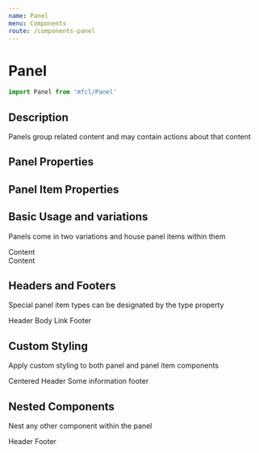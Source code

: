 ```yaml
---
name: Panel
menu: Components
route: /components-panel
---
```



# Panel

```javascript
import Panel from 'mfcl/Panel'
```

## Description

Panels group related content and may contain actions about that content

## Panel Properties

<Props of={Panel} />

## Panel Item Properties

<Props of={PanelItem} />

## Basic Usage and variations

Panels come in two variations and house panel items within them

<Playground>
  <Panel>
    <PanelItem>Content</PanelItem>
  </Panel>
  <br />
  <Panel rounded>
    <PanelItem>Content</PanelItem>
  </Panel>
</Playground>

## Headers and Footers

Special panel item types can be designated by the type property

<Playground>
  <Panel>
    <PanelItem type="header">Header</PanelItem>
    <PanelItem type="body">Body</PanelItem>
    <PanelItem type="link" href="/components-flag">
      Link
    </PanelItem>
    <PanelItem type="footer">Footer</PanelItem>
  </Panel>
</Playground>

## Custom Styling

Apply custom styling to both panel and panel item components

<Playground>
  <Panel rounded style={{ color: 'red' }}>
    <PanelItem type="header" style={{ textAlign: 'center' }}>
      Centered Header
    </PanelItem>
    <PanelItem>Some information</PanelItem>
    <PanelItem type="footer" style={{ backgroundColor: 'grey', color: 'white' }}>
      footer
    </PanelItem>
  </Panel>
</Playground>

## Nested Components

Nest any other component within the panel

<Playground>
  <Panel>
    <PanelItem type="header">Header</PanelItem>
    <ProductCard
      brand="Serta"
      brandImg="https://cdn.zeplin.io/5f10c55f15b5648d753636bf/assets/E1C61C66-6366-44A6-8F34-5D11764BC0C1.svg"
      productImg="https://i1.adis.ws/i/hmk/133558"
      title='Serta Response Essentials Maplewood 8.5" Firm Mattress'
      size="Wumbo"
      discountPrice="2300"
      price="3500"
      matchPercentage="98"
      reviews="215"
      rating="4"
    />
    <PanelItem type="footer">Footer</PanelItem>
  </Panel>
</Playground>
